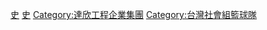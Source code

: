 {{Catmore}}

[[Category:超級籃球聯賽球隊|史]]
[[Category:台北市體育隊|史]]
[[Category:達欣工程企業集團|Category:達欣工程企業集團]]
[[Category:台灣社會組籃球隊|Category:台灣社會組籃球隊]]